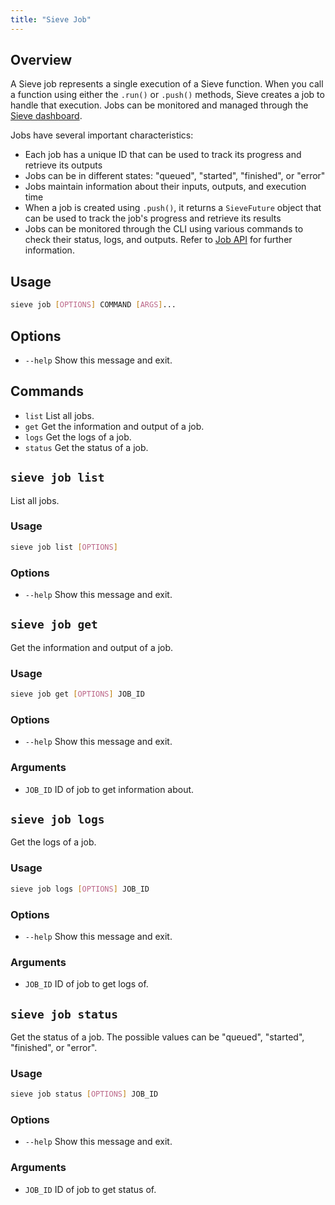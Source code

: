 ```yaml
---
title: "Sieve Job"
---
```


## Overview

A Sieve job represents a single execution of a Sieve function. When you call a function using either the `.run()` or `.push()` methods, Sieve creates a job to handle that execution. Jobs can be monitored and managed through the [Sieve dashboard](https://www.sievedata.com/dashboard).

Jobs have several important characteristics:

- Each job has a unique ID that can be used to track its progress and retrieve its outputs
- Jobs can be in different states: "queued", "started", "finished", or "error"
- Jobs maintain information about their inputs, outputs, and execution time
- When a job is created using `.push()`, it returns a `SieveFuture` object that can be used to track the job's progress and retrieve its results
- Jobs can be monitored through the CLI using various commands to check their status, logs, and outputs. Refer to [Job API](/reference-v2/api/get-job) for further information.

## Usage

```bash
sieve job [OPTIONS] COMMAND [ARGS]...
```

## Options

- `--help` Show this message and exit.

## Commands

- `list` List all jobs.
- `get` Get the information and output of a job.
- `logs` Get the logs of a job.
- `status` Get the status of a job.

## `sieve job list`

List all jobs.

### Usage

```bash
sieve job list [OPTIONS]
```

### Options

- `--help` Show this message and exit.

## `sieve job get`

Get the information and output of a job.

### Usage

```bash
sieve job get [OPTIONS] JOB_ID
```

### Options

- `--help` Show this message and exit.

### Arguments

- `JOB_ID` ID of job to get information about.

## `sieve job logs`

Get the logs of a job.

### Usage

```bash
sieve job logs [OPTIONS] JOB_ID
```

### Options

- `--help` Show this message and exit.

### Arguments

- `JOB_ID` ID of job to get logs of.

## `sieve job status`

Get the status of a job. The possible values can be "queued", "started", "finished", or "error".

### Usage

```bash
sieve job status [OPTIONS] JOB_ID
```

### Options

- `--help` Show this message and exit.

### Arguments

- `JOB_ID` ID of job to get status of.
